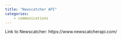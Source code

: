 ```yaml
---
title: "Newscatcher API"
categories:
    - communications
---
```


Link to Newscatcher: https://www.newscatcherapi.com/
